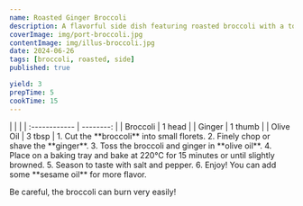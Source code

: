 ```yaml
---
name: Roasted Ginger Broccoli
description: A flavorful side dish featuring roasted broccoli with a touch of ginger.
coverImage: img/port-broccoli.jpg
contentImage: img/illus-broccoli.jpg
date: 2024-06-26
tags: [broccoli, roasted, side]
published: true

yield: 3
prepTime: 5
cookTime: 15
---
```


<Ingredients>
|               |           |
| :------------ | --------: |
| Broccoli      | 1 head    |
| Ginger        | 1 thumb   |
| Olive Oil     | 3 tbsp    |
</Ingredients>

<Instructions>
1. Cut the **broccoli** into small florets.
2. Finely chop or shave the **ginger**.
3. Toss the broccoli and ginger in **olive oil**.
4. Place on a baking tray and bake at 220°C for 15 minutes or until slightly browned.
5. Season to taste with salt and pepper.
6. Enjoy!
</Instructions>

<InfoBox title="Tip!">
You can add some **sesame oil** for more flavor.

Be careful, the broccoli can burn very easily!
</InfoBox>
